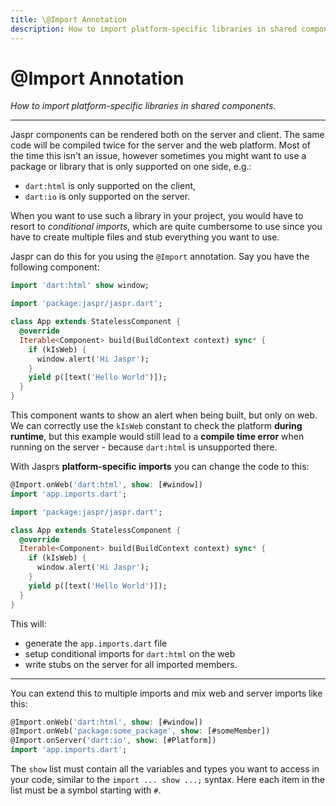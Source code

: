 ```yaml
---
title: \@Import Annotation
description: How to import platform-specific libraries in shared components.
---
```


# @Import Annotation
*How to import platform-specific libraries in shared components.*

---

Jaspr components can be rendered both on the server and client. The same code will be compiled twice for the server and
the web platform. Most of the time this isn't an issue, however sometimes you might want to use a package or library that
is only supported on one side, e.g.:

- `dart:html` is only supported on the client,
- `dart:io` is only supported on the server.

When you want to use such a library in your project, you would have to resort to *conditional imports*, 
which are quite cumbersome to use since you have to create multiple files and stub everything you want to use.

Jaspr can do this for you using the `@Import` annotation. Say you have the following component:

```dart title="lib/app.dart"
import 'dart:html' show window;

import 'package:jaspr/jaspr.dart';

class App extends StatelessComponent {
  @override
  Iterable<Component> build(BuildContext context) sync* {
    if (kIsWeb) {
      window.alert('Hi Jaspr');
    }
    yield p([text('Hello World')]);
  }
}
```

This component wants to show an alert when being built, but only on web. We can correctly use the `kIsWeb`
constant to check the platform **during runtime**, but this example would still lead to a 
**compile time error** when running on the server - because `dart:html` is unsupported there.

With Jasprs **platform-specific imports** you can change the code to this:

```dart title="lib/app.dart"
@Import.onWeb('dart:html', show: [#window])
import 'app.imports.dart';

import 'package:jaspr/jaspr.dart';

class App extends StatelessComponent {
  @override
  Iterable<Component> build(BuildContext context) sync* {
    if (kIsWeb) {
      window.alert('Hi Jaspr');
    }
    yield p([text('Hello World')]);
  }
}
```

This will:

- generate the `app.imports.dart` file
- setup conditional imports for `dart:html` on the web
- write stubs on the server for all imported members.

---

You can extend this to multiple imports and mix web and server imports like this:

```dart title="lib/app.dart"
@Import.onWeb('dart:html', show: [#window])
@Import.onWeb('package:some_package', show: [#someMember])
@Import.onServer('dart:io', show: [#Platform])
import 'app.imports.dart';
```

The `show` list must contain all the variables and types you want to access in your code, similar to
the `import ... show ...;` syntax. Here each item in the list must be a symbol starting with `#`.
